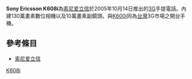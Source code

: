 {{noteTA
|T=zh-hans:索尼爱立信K608i; zh-hant:Sony Ericsson K608i; zh-hk:Sony Ericsson K608i;
}}
{{Infobox Mobile
| name = Sony Ericsson K608i
| image = 
| screen = 1.8英寸 176×220[[像素|像素]]<br />260,000色[[TFT|TFT]]彩屏
| ringtone = 72和弦<br />支持[[MP3|MP3]]、[[MID|MID]]、[[AAC|AAC]]、等格式
| memory = 动态内存32MB
| networks = [[WCDMA|WCDMA]]、[[GSM|GSM]] 900/1800/1900 MHz
| connectivity = [[USB|USB]]、[[紅外線|紅外線]]、[[藍牙|藍牙]]
| size = 106×45.5×19.5 mm
| weight = 105[[克|克]]
}}
'''Sony Ericsson K608i'''為[[索尼爱立信|索尼爱立信]]於2005年10月14日推出的[[3G|3G]]手提電話。內建130萬畫素數位相機以及10萬畫素副鏡頭。與[[Sony_Ericsson_K600i|K600i]]同為[[台灣|台灣]]3G市場之開台手機。

== 參考條目 ==
*[[索尼爱立信|索尼爱立信]]

{{SEphones}}
{{Mobile-stub}}

[[Category:索尼愛立信手機|K608i]]